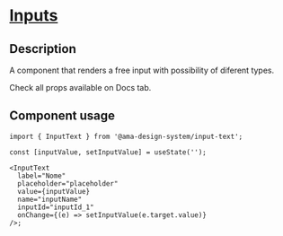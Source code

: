 
<Meta title="Components/Inputs/Input Text Docs" />

<h1 className="mb-32">
  <u>Inputs</u>
</h1>

<h2>Description</h2>

<p className="fs-16">A component that renders a free input with possibility of diferent types.</p>
<p className="fs-16">Check all props available on Docs tab.</p>

<h2>Component usage</h2>

```tsx
import { InputText } from '@ama-design-system/input-text';

const [inputValue, setInputValue] = useState('');

<InputText
  label="Nome"
  placeholder="placeholder"
  value={inputValue}
  name="inputName"
  inputId="inputId_1"
  onChange={(e) => setInputValue(e.target.value)}
/>;
```
